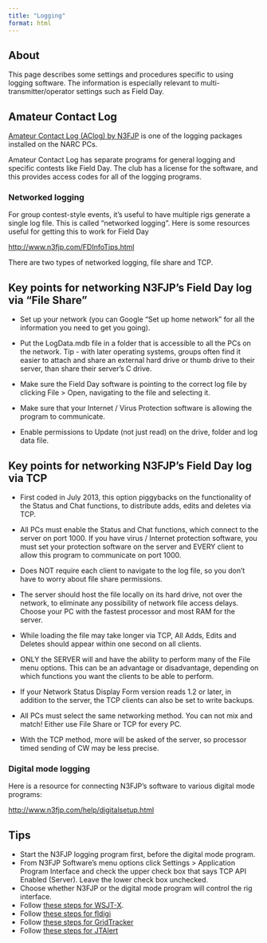 ```yaml
---
title: "Logging"
format: html
---
```


## About

This page describes some settings and procedures specific to using logging software.
The information is especially relevant to multi-transmitter/operator settings such as Field Day.

## Amateur Contact Log

[Amateur Contact Log (AClog) by N3FJP](http://www.n3fjp.com) is one of the logging packages installed on the NARC PCs.

Amateur Contact Log has separate programs for general logging and specific contests like Field Day.
The club has a license for the software, and this provides access codes for all of the logging programs.

### Networked logging

For group contest-style events, it's useful to have multiple rigs generate a single log file.
This is called "networked logging".
Here is some resources useful for getting this to work for Field Day

<http://www.n3fjp.com/FDInfoTips.html>

There are two types of networked logging, file share and TCP.

::: {.callout-note}
## Key points for networking N3FJP's Field Day log via "File Share"

- Set up your network (you can Google "Set up home network" for all the information you need to get you going).

- Put the LogData.mdb file in a folder that is accessible to all the PCs on the network. Tip - with later operating systems, groups often find it easier to attach and share an external hard drive or thumb drive to their server, than share their server's C drive.

- Make sure the Field Day software is pointing to the correct log file by clicking File > Open, navigating to the file and selecting it.

- Make sure that your Internet / Virus Protection software is allowing the program to communicate.

- Enable permissions to Update (not just read) on the drive, folder and log data file.

:::

::: {.callout-note}

## Key points for networking N3FJP's Field Day log via TCP

- First coded in July 2013, this option piggybacks on the functionality of the Status and Chat functions, to distribute adds, edits and deletes via TCP.

- All PCs must enable the Status and Chat functions, which connect to the server on port 1000. If you have virus / Internet protection software, you must set your protection software on the server and EVERY client to allow this program to communicate on port 1000.

- Does NOT require each client to navigate to the log file, so you don't have to worry about file share permissions.

- The server should host the file locally on its hard drive, not over the network, to eliminate any possibility of network file access delays. Choose your PC with the fastest processor and most RAM for the server.

- While loading the file may take longer via TCP, All Adds, Edits and Deletes should appear within one second on all clients.

- ONLY the SERVER will and have the ability to perform many of the File menu options. This can be an advantage or disadvantage, depending on which functions you want the clients to be able to perform.

- If your Network Status Display Form version reads 1.2 or later, in addition to the server, the TCP clients can also be set to write backups.

- All PCs must select the same networking method. You can not mix and match! Either use File Share or TCP for every PC.

- With the TCP method, more will be asked of the server, so processor timed sending of CW may be less precise.

:::

### Digital mode logging

Here is a resource for connecting N3FJP's software to various digital mode programs:

<http://www.n3fjp.com/help/digitalsetup.html>

::: {.callout-note}
## Tips

- Start the N3FJP logging program first, before the digital mode program.
- From N3FJP Software's menu options click Settings > Application Program Interface and check the upper check box that says TCP API Enabled (Server). Leave the lower check box unchecked.
- Choose whether N3FJP or the digital mode program will control the rig interface.
- Follow [these steps for WSJT-X](http://www.n3fjp.com/help/digitalsetup.html#wsjtx).
- Follow [these steps for fldigi](http://www.n3fjp.com/help/digitalsetup.html#fldigi)
- Follow [these steps for GridTracker](http://www.n3fjp.com/help/digitalsetup.html#gridtracker)
- Follow [these steps for JTAlert](http://www.n3fjp.com/help/digitalsetup.html#jtalert)

:::

